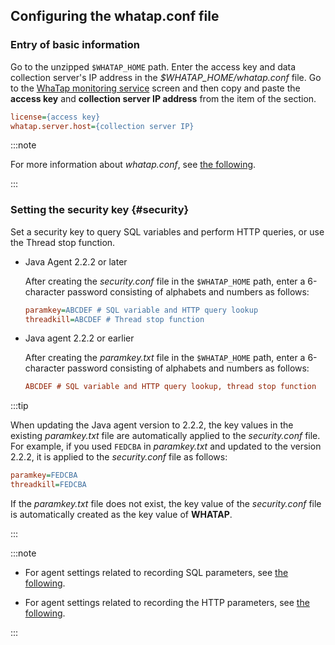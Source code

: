 ## Configuring the whatap.conf file

### Entry of basic information

Go to the unzipped `$WHATAP_HOME` path. Enter the access key and data collection server's IP address in the _$WHATAP_HOME/whatap.conf_ file. Go to the [WhaTap monitoring service](https://service.whatap.io) screen and then copy and paste the **access key** and **collection server IP address** from the <Cmdname sid="JAVA-agent-setup-1-subject" className="uitext" /> item of the <Cmdname sid="agent-setup-guide" className="uitext" /> section.

```ini title=$WHATAP_HOME/whatap.conf
license={access key}
whatap.server.host={collection server IP}
```

:::note

For more information about _whatap.conf_, see [the following](set-agent).

:::

### Setting the security key {#security}

Set a security key to query SQL variables and perform HTTP queries, or use the Thread stop function.

- Java Agent 2.2.2 or later

  After creating the _security.conf_ file in the `$WHATAP_HOME` path, enter a 6-character password consisting of alphabets and numbers as follows:

  ```ini title='security.conf'
  paramkey=ABCDEF # SQL variable and HTTP query lookup
  threadkill=ABCDEF # Thread stop function
  ```

- Java agent 2.2.2 or earlier

  After creating the _paramkey.txt_ file in the `$WHATAP_HOME` path, enter a 6-character password consisting of alphabets and numbers as follows:

  ```ini title='paramkey.txt'
  ABCDEF # SQL variable and HTTP query lookup, thread stop function
  ```

:::tip

When updating the Java agent version to 2.2.2, the key values in the existing _paramkey.txt_ file are automatically applied to the _security.conf_ file. For example, if you used `FEDCBA` in _paramkey.txt_ and updated to the version 2.2.2, it is applied to the _security.conf_ file as follows:

```ini
paramkey=FEDCBA
threadkill=FEDCBA
```

If the _paramkey.txt_ file does not exist, the key value of the _security.conf_ file is automatically created as the key value of **WHATAP**.

:::

:::note

- For agent settings related to recording SQL parameters, see [the following](agent-dbsql#profile-sql-param).

- For agent settings related to recording the HTTP parameters, see [the following](agent-transaction#profile_http_parameter).

:::
